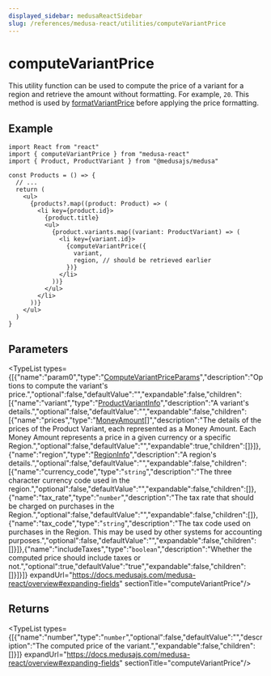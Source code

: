 ```yaml
---
displayed_sidebar: medusaReactSidebar
slug: /references/medusa-react/utilities/computeVariantPrice
---
```



# computeVariantPrice

This utility function can be used to compute the price of a variant for a region and retrieve the amount without formatting. 
For example, `20`. This method is used by [formatVariantPrice](medusa_react.Utilities.formatVariantPrice.mdx) before applying the price formatting.

## Example

```tsx title="src/Products.ts"
import React from "react"
import { computeVariantPrice } from "medusa-react"
import { Product, ProductVariant } from "@medusajs/medusa"

const Products = () => {
  // ...
  return (
    <ul>
      {products?.map((product: Product) => (
        <li key={product.id}>
          {product.title}
          <ul>
            {product.variants.map((variant: ProductVariant) => (
              <li key={variant.id}>
                {computeVariantPrice({
                  variant,
                  region, // should be retrieved earlier
                })}
              </li>
            ))}
          </ul>
        </li>
      ))}
    </ul>
  )
}
```

## Parameters

<TypeList types={[{"name":"param0","type":"[ComputeVariantPriceParams](../../interfaces/medusa_react.ComputeVariantPriceParams.mdx)","description":"Options to compute the variant's price.","optional":false,"defaultValue":"","expandable":false,"children":[{"name":"variant","type":"[ProductVariantInfo](../../types/medusa_react.ProductVariantInfo.mdx)","description":"A variant's details.","optional":false,"defaultValue":"","expandable":false,"children":[{"name":"prices","type":"[MoneyAmount](../../../entities/classes/entities.MoneyAmount.mdx)[]","description":"The details of the prices of the Product Variant, each represented as a Money Amount. Each Money Amount represents a price in a given currency or a specific Region.","optional":false,"defaultValue":"","expandable":true,"children":[]}]},{"name":"region","type":"[RegionInfo](../../types/medusa_react.RegionInfo.mdx)","description":"A region's details.","optional":false,"defaultValue":"","expandable":false,"children":[{"name":"currency_code","type":"`string`","description":"The three character currency code used in the region.","optional":false,"defaultValue":"","expandable":false,"children":[]},{"name":"tax_rate","type":"`number`","description":"The tax rate that should be charged on purchases in the Region.","optional":false,"defaultValue":"","expandable":false,"children":[]},{"name":"tax_code","type":"`string`","description":"The tax code used on purchases in the Region. This may be used by other systems for accounting purposes.","optional":false,"defaultValue":"","expandable":false,"children":[]}]},{"name":"includeTaxes","type":"`boolean`","description":"Whether the computed price should include taxes or not.","optional":true,"defaultValue":"true","expandable":false,"children":[]}]}]} expandUrl="https://docs.medusajs.com/medusa-react/overview#expanding-fields" sectionTitle="computeVariantPrice"/>

## Returns

<TypeList types={[{"name":"number","type":"`number`","optional":false,"defaultValue":"","description":"The computed price of the variant.","expandable":false,"children":[]}]} expandUrl="https://docs.medusajs.com/medusa-react/overview#expanding-fields" sectionTitle="computeVariantPrice"/>
